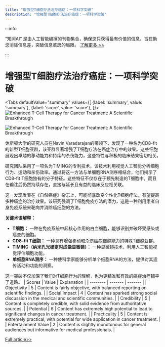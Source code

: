 ```yaml
---
title: "增强型T细胞疗法治疗癌症：一项科学突破"
description: "增强型T细胞疗法治疗癌症：一项科学突破"
---
```



:::info

“知闻AI“ 是由人工智能编撰的刊物集合，确保您只获得最有价值的信息，旨在助您消除信息差，突破信息茧房的局限。  [了解更多 >>](/zh-Hans/docs/guides)

:::

# 增强型T细胞疗法治疗癌症：一项科学突破


<Tabs
	defaultValue="summary"
	values={[
	{label: 'summary', value: 'summary'},
	{label: 'score', value: 'score'},
]}>
<TabItem value="summary">
<img
  src="https://image.informedainews.com/2024/06/Hea-UdV-1717829622-0.jpg"
  alt="Enhanced T-Cell Therapy for Cancer Treatment: A Scientific Breakthrough"
/>

<img
  src="https://image.informedainews.com/2024/06/Hea-z0l-1717829622-1.jpg"
  alt="Enhanced T-Cell Therapy for Cancer Treatment: A Scientific Breakthrough"
/>



休斯顿大学的研究人员在Navin Varadarajan的带领下，发现了一种名为CD8-fit的新型T细胞亚群，该亚群显著增强了T细胞疗法在癌症治疗中的效果。这些细胞展现出卓越的移动能力和持续的杀伤能力，这些特性与积极的临床结果密切相关。

研究团队采用了一项名为TIMING的专利技术，该技术利用视觉人工智能分析细胞行为、运动和杀伤效率。通过将这一方法与单细胞RNA测序相结合，他们揭示了CD8-fit T细胞独有的分子特征。这些特征不仅存在于预先制造的T细胞中，而且在输注后仍然持续存在，直接与延长且有益的临床反应相关联。

这一发现发表在《自然癌症》杂志上，可能彻底改变个性化T细胞疗法，有望提高多种癌症的治疗效果。该研究强调了T细胞免疫疗法的潜力，这是一种利用患者自身免疫系统来靶向并消除癌细胞的方法。

**关键术语解释：**
- **T细胞：** 一种在免疫系统中起核心作用的白血细胞，能够识别并破坏受感染或癌变的细胞。
- **CD8-fit T细胞：** 一种具有增强移动和杀伤癌症细胞能力的特殊T细胞亚群。
- **TIMING（纳米孔光栅定时成像显微镜）：** 一种显微镜技术，利用人工智能视觉评估细胞功能。
- **单细胞RNA测序：** 一种使科学家能够分析单个细胞RNA的方法，提供对其遗传活动和功能的洞察。

这一突破不仅加深了我们对T细胞行为的理解，也为更精准和有效的癌症治疗铺平了道路。
</TabItem>
<TabItem value="score">
	| Scores     | Value   | Explanation |
	| -------- | ------- | ------- |
	| Objectivity  | 5    | Content is fairly objective, with balanced reporting on scientific findings.    |
	| Social Impact | 4     | Content has sparked strong social discussion in the medical and scientific communities.    |
	| Credibility    | 5    | Content is completely credible, with solid evidence from authoritative sources.    |
	| Potential    | 6    | Content has extremely high potential to lead to significant changes in cancer treatment.    |
	| Practicality    | 5    | Content is extremely practical, with potential for wide application in cancer treatment.    |
	| Entertainment Value    | 2    | Content is slightly monotonous for general audiences but informative for medical professionals.    |
</TabItem>
</Tabs>

[Full article>>](https://www.cnbeta.com.tw/articles/science/1433955.htm)
